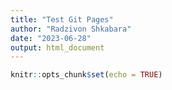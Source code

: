 ```yaml
---
title: "Test Git Pages"
author: "Radzivon Shkabara"
date: "2023-06-28"
output: html_document
---
```


```r
knitr::opts_chunk$set(echo = TRUE)
```

